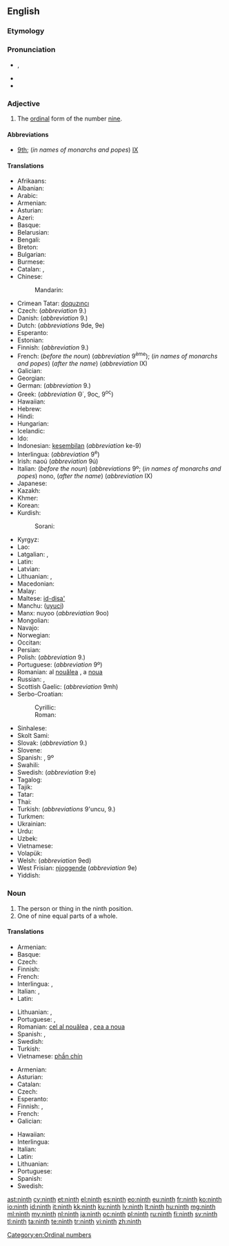 ==English==
{{wikipedia}}
{{ordinalbox|en|8th|9th|10th|eighth|tenth|card=nine}}

===Etymology===
{{suffix|nine|th}}

===Pronunciation===
* {{a|UK|US}} {{IPA|/naɪnθ/}}, {{X-SAMPA|/naInT/}}
* {{audio|en-us-ninth.ogg|Audio (US)}}
* {{rhymes|aɪnθ}}

===Adjective===
{{en-adj|-}}

# The [[ordinal]] form of the number [[nine]].

====Abbreviations====
* [[9th]]; (''in names of monarchs and popes'') [[IX]]

====Translations====
{{trans-top|ordinal form of nine}}
* Afrikaans: {{t-|af|negende}}
* Albanian: {{t-|sq|nëntë}}
* Arabic: {{t-|ar|تاسع|m|tr=tāsiʿ|sc=Arab}}
* Armenian: {{t-|hy|իններորդ|tr=innerord}}
* Asturian: {{t+|ast|novenu}}
* Azeri: {{t-|az|doqquzuncu}}
* Basque: {{t+|eu|bederatzigarren}}
* Belarusian: {{t-|be|дзявяты|m|tr=dzjavjáty|sc=Cyrl}}
* Bengali: {{t-|bn|নবম|tr=nôbôm}}
* Breton: {{t-|br|navvet}}
* Bulgarian: {{t-|bg|девети|m|tr=devéti|sc=Cyrl}}
* Burmese: {{t+|my|နဝမ|tr=na̱wa̱ma.|sc=Mymr}}
* Catalan: {{t-|ca|novè}}, {{t-|ca|9è}}
* Chinese:
*: Mandarin: {{t|cmn|第九|tr=dìjiǔ|sc=Hani}}
* Crimean Tatar: [[doquzıncı]]
* Czech: {{t+|cs|devátý}} (''abbreviation'' 9.)
* Danish: {{t-|da|niende}} (''abbreviation'' 9.)
* Dutch: {{t+|nl|negende}} (''abbreviations'' 9de, 9e)
* Esperanto: {{t+|eo|naŭa}}
* Estonian: {{t-|et|üheksas}}
* Finnish: {{t+|fi|yhdeksäs}} (''abbreviation'' 9.)
* French: {{t+|fr|neuvième}} (''before the noun'') (''abbreviation'' 9<sup>ème</sup>); (''in names of monarchs and popes'') {{t+|fr|neuf}} (''after the name'') (''abbreviation'' IX)
* Galician: {{t+|gl|noveno|m}}
* Georgian: {{t-|ka|მეცხრე|tr=mec'xre|sc=Geor}}
* German: {{t+|de|neunte}} (''abbreviation'' 9.)
* Greek: {{t+|el|ένατος|tr=énatos}} (''abbreviation'' Θ΄, 9ος, 9<sup>ος</sup>)
* Hawaiian: {{tø|haw|iwa}}
* Hebrew: {{t-|he|תשיעי|tr=tshi'i|sc=Hebr}}
* Hindi: {{t-|hi|नवां|tr=navā̃|sc=Deva}}
* Hungarian: {{t+|hu|kilencedik}}
* Icelandic: {{t-|is|níggjundi}}
* Ido: {{t+|io|nonesma}}
* Indonesian: [[kesembilan]] (''abbreviation'' ke-9)
* Interlingua: {{t-|ia|none}} (''abbreviation'' 9<sup>e</sup>)
* Irish: naoú (''abbreviation'' 9ú)
* Italian: {{t+|it|nono}} (''before the noun'') (''abbreviations'' 9º; (''in names of monarchs and popes'') nono, (''after the name'') (''abbreviation'' IX)
* Japanese: {{t-|ja|九番目|tr=きゅうばんめ, kyūban-me|sc=Jpan}}
* Kazakh: {{t|kk|тоғызыншы|tr=toğızınşı|sc=Cyrl}}
* Khmer: {{t-|km|ទីប្រាំបួន|tr=tii pram buən|sc=Khmr}}
* Korean: {{t+|ko|아홉째|tr=ahopjjae|sc=Hang}}
* Kurdish:
*: Sorani: {{t|ku|نۆیه‌م}}
{{trans-mid}}
* Kyrgyz: {{t-|ky|тогузунчу|tr=toğuzunçu|sc=Cyrl}}
* Lao: {{t-|lo|ທີ່ເກົ້າ|tr=tʰī̀ káw|sc=Laoo}}
* Latgalian: {{tø|ltg|deveits|m}}, {{tø|ltg|deveita|f}}
* Latin: {{t+|la|nonus}}
* Latvian: {{t+|lv|devītais}}
* Lithuanian: {{t+|lt|devintas|m}}, {{t-|lt|devinta|f}}
* Macedonian: {{t-|mk|деветти|m|tr=devetti|sc=Cyrl}}
* Malay: {{t+|ms|kesembilan}}
* Maltese: [[id-disa']]
* Manchu: ([[uyuci]])
* Manx: nuyoo (''abbreviation'' 9oo)
* Mongolian: {{t-|mn|есдүгээр|tr=jesdügeer|sc=Cyrl}}
* Navajo: {{tø|nv|náhástʼéí góneʼ}}
* Norwegian: {{t-|no|nionde}}
* Occitan: {{t+|oc|noven}}
* Persian: {{t+|fa|نهم|tr=nohom|sc=fa-Arab}}
* Polish: {{t+|pl|dziewiąty|m}} (''abbreviation'' 9.) <!-- [[dziewiąta]] {{f}}, [[dziewiąte]] {{n}} -->
* Portuguese: {{t+|pt|nono}} (''abbreviation'' 9º)
* Romanian: al [[nouălea]] {{m}}, a [[noua]] {{f}}
* Russian: {{t+|ru|девятый|m|tr=devjátyj|sc=Cyrl}}, {{qualifier|abbreviation}} {{t-|ru|9-ый|sc=Cyrl}}
* Scottish Gaelic: {{t-|gd|naoidheamh}} (''abbreviation'' 9mh)
* Serbo-Croatian:
*: Cyrillic: {{t-|sh|девети|m}}
*: Roman: {{t-|sh|deveti|m}}
* Sinhalese: {{t-|si|නවවැනි|tr=navavæni|sc=Sinh}}
* Skolt Sami: {{tø|sms|ååucad}}
* Slovak: {{t-|sk|deviaty}} (''abbreviation'' 9.)
* Slovene: {{t+|sl|deveti|m}}
* Spanish: {{t+|es|noveno}}, {{qualifier|abbreviation}} 9º
* Swahili: {{t-|sw|ya tisa}}
* Swedish: {{t+|sv|nionde}} (''abbreviation'' 9:e)
* Tagalog: {{t-|tl|ikasiyam}}
* Tajik: {{t-|tg|нуҳум|tr=nuhum|sc=Cyrl}}
* Tatar: {{t-|tt|тугызынчы|tr=tuğızınçı|sc=Cyrl}}
* Thai: {{t-|th|ที่เก้า|tr=têe gâo|sc=Thai}}
* Turkish: {{t+|tr|dokuzuncu}} (''abbreviations'' 9'uncu, 9.)
* Turkmen: {{t-|tk|dokuzynjy}}
* Ukrainian: {{t-|uk|дев'ятій|m|tr=dev’játyj|sc=Cyrl}}
* Urdu: {{t-|ur|نواں|tr=navā̃|sc=ur-Arab}}
* Uzbek: {{t-|uz|toʻqqizinchi}}
* Vietnamese: {{t-|vi|thứ chín}}
* Volapük: {{t+|vo|zülid}}
* Welsh: {{t+|cy|nawfed}} (''abbreviation'' 9ed)
* West Frisian: [[njoggende]] (''abbreviation'' 9e)
* Yiddish: {{t-|yi|נײַנט|tr=naynt|sc=Hebr}}
{{trans-bottom}}

===Noun===
{{en-noun}}

# The person or thing in the ninth position.
# One of nine equal parts of a whole.

====Translations====
{{trans-top|something in the ninth position}}
* Armenian: {{t-|hy|իններորդ|tr=innerord}}
* Basque: {{t+|eu|bederatzigarren}}
* Czech: {{t+|cs|devátý|m}}
* Finnish: {{t+|fi|yhdeksäs}}
* French: {{t+|fr|neuvième|m|f}}
* Interlingua: {{t-|ia|nono|m}}, {{t-|ia|nona|f}}
* Italian: {{t+|it|nono|m}}, {{t+|it|nona|f}}
* Latin: {{t+|la|nonus}}
{{trans-mid}}
* Lithuanian: {{t+|lt|devintas|m}}, {{t-|lt|devinta|f}}
* Portuguese: {{t+|pt|nono|m}}, {{t+|pt|nona|f}}
* Romanian: [[cel al nouălea]] {{m}}, [[cea a noua]] {{f}}
* Spanish: {{t+|es|noveno|m}}, {{t+|es|novena|f}}
* Swedish: {{t+|sv|nia|c}}
* Turkish: {{t+|tr|dokuzuncu}}
* Vietnamese: [[phần chín]]
{{trans-bottom}}

{{trans-top|one of nine equal parts of a whole}}
* Armenian: {{t-|hy|իններորդ|tr=innerord}}
* Asturian: {{t+|ast|novenu|m}}
* Catalan: {{t-|ca|novè|m}}
* Czech: {{t+|cs|devítina|f}}
* Esperanto: {{t-|eo|naŭono}}
* Finnish: {{t-|fi|yhdeksäsosa}}, {{t-|fi|yhdeksännes}}
* French: {{t+|fr|neuvième|m}}
* Galician: {{t+|gl|noveno|m}}
{{trans-mid}}
* Hawaiian: {{tø|haw|hapaiwa}}
* Interlingua: {{t-|ia|nono|m}}
* Italian: {{t+|it|nono|m}}
* Latin: {{t-|la|nonum|n}}
* Lithuanian: {{t-|lt|devintadalis|m}}
* Portuguese: {{t+|pt|nono|m}}
* Spanish: {{t+|es|noveno}}
* Swedish: {{t+|sv|niondel|c}}
{{trans-bottom}}

[[Category:en:Ordinal numbers]]

[[ast:ninth]]
[[cy:ninth]]
[[et:ninth]]
[[el:ninth]]
[[es:ninth]]
[[eo:ninth]]
[[eu:ninth]]
[[fr:ninth]]
[[ko:ninth]]
[[io:ninth]]
[[id:ninth]]
[[it:ninth]]
[[kk:ninth]]
[[ku:ninth]]
[[lv:ninth]]
[[lt:ninth]]
[[hu:ninth]]
[[mg:ninth]]
[[ml:ninth]]
[[my:ninth]]
[[nl:ninth]]
[[ja:ninth]]
[[oc:ninth]]
[[pl:ninth]]
[[ru:ninth]]
[[fi:ninth]]
[[sv:ninth]]
[[tl:ninth]]
[[ta:ninth]]
[[te:ninth]]
[[tr:ninth]]
[[vi:ninth]]
[[zh:ninth]]